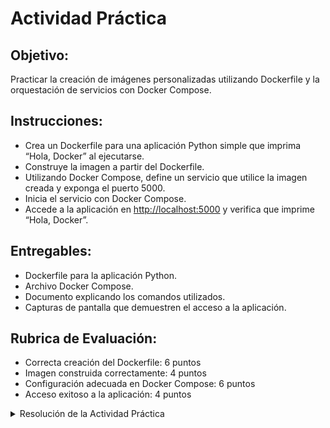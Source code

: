 # Actividad Práctica

## Objetivo:

Practicar la creación de imágenes personalizadas utilizando Dockerfile y la orquestación de servicios con Docker Compose.

## Instrucciones:

- Crea un Dockerfile para una aplicación Python simple que imprima "Hola, Docker" al ejecutarse.
- Construye la imagen a partir del Dockerfile.
- Utilizando Docker Compose, define un servicio que utilice la imagen creada y exponga el puerto 5000.
- Inicia el servicio con Docker Compose.
- Accede a la aplicación en [http://localhost:5000](http://localhost:5000) y verifica que imprime "Hola, Docker".

## Entregables:

- Dockerfile para la aplicación Python.
- Archivo Docker Compose.
- Documento explicando los comandos utilizados.
- Capturas de pantalla que demuestren el acceso a la aplicación.

## Rubrica de Evaluación:

- Correcta creación del Dockerfile: 6 puntos
- Imagen construida correctamente: 4 puntos
- Configuración adecuada en Docker Compose: 6 puntos
- Acceso exitoso a la aplicación: 4 puntos

<details>
  <summary>Resolución de la Actividad Práctica</summary>

Dockerfile para la aplicación Python:

``` dockerfile
FROM python:3.9
CMD ["python", "-c", "print('Hola, Docker')"]
```
Construir la imagen:

``` bash
docker build -t my-python-app .
```
Archivo Docker Compose (docker-compose.yml):

``` yaml
version: '3'
services:
  myapp:
    image: my-python-app
    ports:
      - "5000:5000"
```
Iniciar el servicio con Docker Compose:

``` bash
docker-compose up -d
```
Verificar el acceso a la aplicación:

Acceder a [http://localhost:5000](http://localhost:5000) en el navegador.